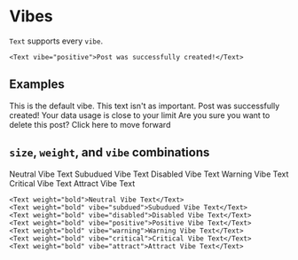 

<Meta title="components/Text/Vibes" Component={Text}/>

# Vibes

`Text` supports every `vibe`.

```tsx
<Text vibe="positive">Post was successfully created!</Text>
```

## Examples

<Canvas>
  <div style={{ display: "flex", flexDirection: "column", gap: "12px" }}>
    <Text>This is the default vibe.</Text>
    <Text vibe="subdued">This text isn't as important.</Text>
    <Text vibe="positive">Post was successfully created!</Text>
    <Text vibe="warning">Your data usage is close to your limit</Text>
    <Text vibe="critical">Are you sure you want to delete this post?</Text>
    <Text vibe="attract">Click here to move forward</Text>
  </div>
</Canvas>

## `size`, `weight`, and `vibe` combinations

<Canvas>
  <div style={{ display: "flex", flexDirection: "column", gap: "12px" }}>
    <Text size="md">Neutral Vibe Text</Text>
    <Text size="lg" vibe="subdued">Subudued Vibe Text</Text>
    <Text size="sm" vibe="disabled">Disabled Vibe Text</Text>
    <Text size="md" vibe="warning">Warning Vibe Text</Text>
    <Text size="xl" vibe="critical">Critical Vibe Text</Text>
    <Text size="lg" vibe="attract">Attract Vibe Text</Text>


    <Text weight="bold">Neutral Vibe Text</Text>
    <Text weight="bold" vibe="subdued">Subudued Vibe Text</Text>
    <Text weight="bold" vibe="disabled">Disabled Vibe Text</Text>
    <Text weight="bold" vibe="positive">Positive Vibe Text</Text>
    <Text weight="bold" vibe="warning">Warning Vibe Text</Text>
    <Text weight="bold" vibe="critical">Critical Vibe Text</Text>
    <Text weight="bold" vibe="attract">Attract Vibe Text</Text>
  </div>
</Canvas>
